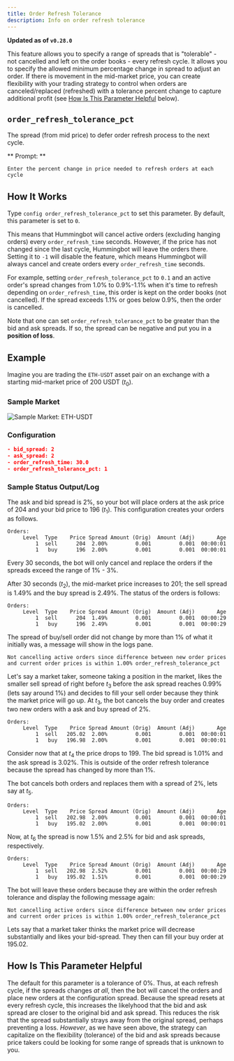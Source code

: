 ```yaml
---
title: Order Refresh Tolerance
description: Info on order refresh tolerance
---
```


**Updated as of `v0.28.0`**

This feature allows you to specify a range of spreads that is "tolerable" - not cancelled and left on the order books - every refresh cycle. It allows you to specify the allowed minimum percentage change in spread to adjust an order. If there is movement in the mid-market price, you can create flexibility with your trading strategy to control when orders are canceled/replaced (refreshed) with a tolerance percent change to capture additional profit (see [How Is This Parameter Helpful](./#how-is-this-parameter-helpful) below).

## `order_refresh_tolerance_pct`

The spread (from mid price) to defer order refresh process to the next cycle.

** Prompt: **

`Enter the percent change in price needed to refresh orders at each cycle`

## How It Works

Type `config order_refresh_tolerance_pct` to set this parameter. By default, this parameter is set to `0`.

This means that Hummingbot will cancel active orders (excluding hanging orders) every `order_refresh_time` seconds. However, if the price has not changed since the last cycle, Hummingbot will leave the orders there. Setting it to `-1` will disable the feature, which means Hummingbot will always cancel and create orders every `order_refresh_time` seconds.

For example, setting `order_refresh_tolerance_pct` to `0.1` and an active order's spread changes from 1.0% to 0.9%-1.1% when it's time to refresh depending on `order_refresh_time`, this order is kept on the order books (not cancelled). If the spread exceeds 1.1% or goes below 0.9%, then the order is cancelled.

Note that one can set `order_refresh_tolerance_pct` to be greater than the bid and ask spreads. If so, the spread can be negative and put you in a **position of loss**.

## Example

Imagine you are trading the `ETH-USDT` asset pair on an exchange with a starting mid-market price of 200 USDT ($t_0$).

### Sample Market

![Sample Market: ETH-USDT](order_refresh_tolerance_sample_market.png)

### Configuration

```json
- bid_spread: 2
- ask_spread: 2
- order_refresh_time: 30.0
- order_refresh_tolerance_pct: 1
```

### Sample Status Output/Log

The ask and bid spread is 2%, so your bot will place orders at the ask price of 204 and your bid price to 196 ($t_1$). This configuration creates your orders as follows.

```
Orders:
     Level  Type    Price Spread Amount (Orig)  Amount (Adj)  	   Age
         1  sell      204  2.00%         0.001         0.001  00:00:01
         1   buy      196  2.00%         0.001         0.001  00:00:01
```

Every 30 seconds, the bot will only cancel and replace the orders if the spreads exceed the range of 1% - 3%.

After 30 seconds ($t_2$), the mid-market price increases to 201; the sell spread is 1.49% and the buy spread is 2.49%. The status of the orders is follows:

```
Orders:
     Level  Type    Price Spread Amount (Orig)  Amount (Adj)  	   Age
         1  sell      204  1.49%         0.001         0.001  00:00:29
         1   buy      196  2.49%         0.001         0.001  00:00:29
```

The spread of buy/sell order did not change by more than 1% of what it initially was, a message will show in the logs pane.

```
Not cancelling active orders since difference between new order prices
and current order prices is within 1.00% order_refresh_tolerance_pct
```

Let's say a market taker, someone taking a position in the market, likes the smaller sell spread of right before $t_3$ before the ask spread reaches 0.99% (lets say around 1%) and decides to fill your sell order because they think the market price will go up. At $t_3$, the bot cancels the buy order and creates two new orders with a ask and buy spread of 2%.

```
Orders:
     Level  Type    Price Spread Amount (Orig)  Amount (Adj)  	   Age
         1  sell   205.02  2.00%         0.001         0.001  00:00:01
         1   buy   196.98  2.00%         0.001         0.001  00:00:01
```

Consider now that at $t_4$ the price drops to 199. The bid spread is 1.01% and the ask spread is 3.02%. This is outside of the order refresh tolerance because the spread has changed by more than 1%.

The bot cancels both orders and replaces them with a spread of 2%, lets say at $t_5$.

```
Orders:
     Level  Type    Price Spread Amount (Orig)  Amount (Adj)  	   Age
         1  sell   202.98  2.00%         0.001         0.001  00:00:01
         1   buy   195.02  2.00%         0.001         0.001  00:00:01
```

Now, at $t_6$ the spread is now 1.5% and 2.5% for bid and ask spreads, respectively.

```
Orders:
     Level  Type    Price Spread Amount (Orig)  Amount (Adj)  	   Age
         1  sell   202.98  2.52%         0.001         0.001  00:00:29
         1   buy   195.02  1.51%         0.001         0.001  00:00:29
```

The bot will leave these orders because they are within the order refresh tolerance and display the following message again:

```
Not cancelling active orders since difference between new order prices
and current order prices is within 1.00% order_refresh_tolerance_pct
```

Lets say that a market taker thinks the market price will decrease substantially and likes your bid-spread. They then can fill your buy order at 195.02.

## How Is This Parameter Helpful

The default for this parameter is a tolerance of 0%. Thus, at each refresh cycle, if the spreads changes _at all_, then the bot will cancel the orders and place new orders at the configuration spread. Because the spread resets at every refresh cycle, this increases the likelyhood that the bid and ask spread are closer to the original bid and ask spread. This reduces the risk that the spread substantially strays away from the original spread, perhaps preventing a loss. _However_, as we have seen above, the strategy can capitalize on the flexibility (tolerance) of the bid and ask spreads because price takers could be looking for some range of spreads that is unknown to you.
